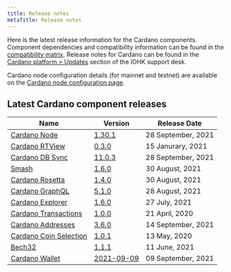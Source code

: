 ```yaml
---
title: Release notes
metaTitle: Release notes
---
```


Here is the latest release information for the Cardano components.
Component dependencies and compatibility information can be found in the [compatibility matrix](/tools/comp-matrix).
Release notes for Cardano can be found in the [Cardano platform > Updates](https://iohk.zendesk.com/hc/en-us/sections/360002160134-Updates) section of the IOHK support desk.

Cardano node configuration details (for mainnet and testnet) are available on the [Cardano node configuration page](https://hydra.iohk.io/build/7370192/download/1/index.html).

## Latest Cardano component releases

Name | Version | Release Date
-|-|-
[Cardano Node](https://github.com/input-output-hk/cardano-node) | [1.30.1](https://github.com/input-output-hk/cardano-node/releases/tag/1.30.1) | 28 September, 2021
[Cardano RTView](https://github.com/input-output-hk/cardano-rt-view) | [0.3.0](https://github.com/input-output-hk/cardano-rt-view/releases/tag/0.3.0) | 15 Janurary, 2021
[Cardano DB Sync](https://github.com/input-output-hk/cardano-db-sync/releases) | [11.0.3](https://github.com/input-output-hk/cardano-db-sync/releases/tag/11.0.3) | 28 September, 2021
[Smash](https://github.com/input-output-hk/smash) | [1.6.0](https://github.com/input-output-hk/smash/releases/tag/1.6.0) | 30 August, 2021
[Cardano Rosetta](https://github.com/input-output-hk/cardano-rosetta) | [1.4.0](https://github.com/input-output-hk/cardano-rosetta/releases/tag/1.4.0) | 30 August, 2021
[Cardano GraphQL](https://github.com/input-output-hk/cardano-graphql) | [5.1.0](https://github.com/input-output-hk/cardano-graphql/releases/tag/5.1.0) | 28 August, 2021
[Cardano Explorer](https://github.com/input-output-hk/cardano-explorer-app) | [1.6.0](https://github.com/input-output-hk/cardano-explorer-app/releases/tag/1.5.0) | 27 July, 2021
[Cardano Transactions](https://github.com/input-output-hk/cardano-transactions) | [1.0.0](https://github.com/input-output-hk/cardano-transactions/releases/tag/1.0.0) | 21 April, 2020
[Cardano Addresses](https://github.com/input-output-hk/cardano-addresses) | [3.6.0](https://github.com/input-output-hk/cardano-addresses/releases/tag/3.6.0) | 14 September, 2021
[Cardano Coin Selection](https://github.com/input-output-hk/cardano-coin-selection) | [1.0.1](https://github.com/input-output-hk/cardano-coin-selection/releases/tag/v1.0.1) | 13 May, 2020
[Bech32](https://github.com/input-output-hk/bech32) | [1.1.1](https://github.com/input-output-hk/bech32/releases/tag/v1.1.1) | 11 June, 2021
[Cardano Wallet](https://github.com/input-output-hk/cardano-wallet) | [2021-09-09](https://github.com/input-output-hk/cardano-wallet/releases/tag/v2021-09-09) | 09 September, 2021

